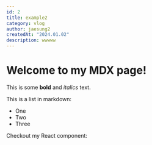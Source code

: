 ```yaml
---
id: 2
title: example2
category: vlog
author: jaesung2
createdAt: "2024.01.02"
description: wwwww
---
```

# Welcome to my MDX page!


This is some **bold** and _italics_ text.

This is a list in markdown:

- One
- Two
- Three

Checkout my React component:
